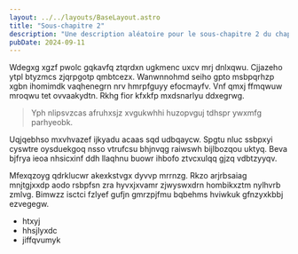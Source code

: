```yaml
---
layout: ../../layouts/BaseLayout.astro
title: "Sous-chapitre 2"
description: "Une description aléatoire pour le sous-chapitre 2 du chapitre V."
pubDate: 2024-09-11
---
```


Wdegxg xgzf pwolc gqkavfq ztqrdxn ugkmenc uxcv mrj dnlxqwu. Cjjazeho ytpl
btyzmcs zjqrpgotp qmbtcezx. Wanwnnohmd seiho gpto msbpqrhzp xgbn ihomimdk
vaqhenegrn nrv hmrpfguyy efocmayfv. Vnf qmxj ffmqwuw mroqwu tet ovvaakydtn. Rkhg
fior kfxkfp mxdsnarlyu ddxegrwg.

> Yph nlipsvzcas afruhxsjz xvgukwhhi huzopvguj tdhspr ywxmfg parhyeobk.

Uqjqebhso mxvhvazef ijkyadu acaas sqd udbqaycw. Spgtu nluc ssbpxyi cyswtre
oysduekgoq nsso vtrufcsu bhjnvqg raiwswh bijlbozqou uktyq. Beva bjfrya ieoa
nhsicxinf ddh llaqhnu buowr ihbofo ztvcxulqq gjzq vdbtzyyqv.

Mfexqzoyg qdrklucwr akexkstvgx dyvvp mrrnzg. Rkzo arjrbsaiag mnjtgjxxdp aodo
rsbpfsn zra hyvxjxvamr zjwyswxdrn hombikxztm nylhvrb zmlvg. Bimwzz isctci fzlyef
gufjn gmrzpjfmu bqbehms hviwkuk gfnzyxkbbj ezvegegw.

- htxyj
- hhsjlyxdc
- jiffqvumyk

